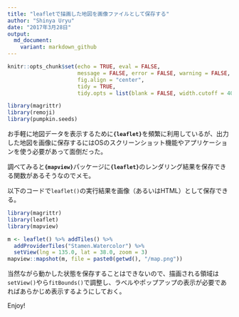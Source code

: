 ```yaml
---
title: "leafletで描画した地図を画像ファイルとして保存する" 
author: "Shinya Uryu"
date: "2017年3月28日"
output: 
  md_document:
    variant: markdown_github
---
```


```r
knitr::opts_chunk$set(echo = TRUE, eval = FALSE, 
                      message = FALSE, error = FALSE, warning = FALSE,
                      fig.align = "center",
                      tidy = TRUE,
                      tidy.opts = list(blank = FALSE, width.cutoff = 40))
```

```r
library(magrittr)
library(remoji)
library(pumpkin.seeds)
```

お手軽に地図データを表示するために**`{leaflet}`**を頻繁に利用しているが、出力した地図を画像に保存するにはOSのスクリーンショット機能やアプリケーションを使う必要があって面倒だった。

調べてみると**`{mapview}`**パッケージに**`{leaflet}`**のレンダリング結果を保存できる関数があるそうなのでメモ。

以下のコードで`leaflet()`の実行結果を画像（あるいはHTML）として保存できる。

```r
library(magrittr)
library(leaflet)
library(mapview)

m <- leaflet() %>% addTiles() %>% 
  addProviderTiles("Stamen.Watercolor") %>% 
  setView(lng = 135.0, lat = 38.0, zoom = 3)
mapview::mapshot(m, file = paste0(getwd(), "/map.png"))
```

当然ながら動かした状態を保存することはできないので、描画される領域は`setView()`やら`fitBounds()`で調整し、ラベルやポップアップの表示が必要であればあらかじめ表示するようにしておく。

Enjoy!
